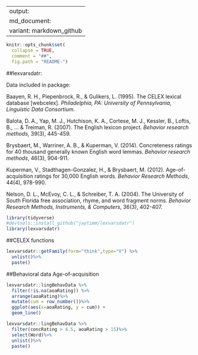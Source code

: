 
---
output:
  md_document:
    variant: markdown_github
---

```r
knitr::opts_chunk$set(
  collapse = TRUE,
  comment = "##",
  fig.path = "README-")
```

##lexvarsdatr: 

Data included in package:

Baayen, R. H., Piepenbrock, R., & Gulikers, L. (1995). The CELEX lexical database [webcelex]. *Philadelphia, PA: University of Pennsylvania, Linguistic Data Consortium*.

Balota, D. A., Yap, M. J., Hutchison, K. A., Cortese, M. J., Kessler, B., Loftis, B., ... & Treiman, R. (2007). The English lexicon project. *Behavior research methods*, 39(3), 445-459.

Brysbaert, M., Warriner, A. B., & Kuperman, V. (2014). Concreteness ratings for 40 thousand generally known English word lemmas. *Behavior research methods*, 46(3), 904-911.

Kuperman, V., Stadthagen-Gonzalez, H., & Brysbaert, M. (2012). Age-of-acquisition ratings for 30,000 English words. *Behavior Research Methods*, 44(4), 978-990.

Nelson, D. L., McEvoy, C. L., & Schreiber, T. A. (2004). The University of South Florida free association, rhyme, and word fragment norms. *Behavior Research Methods, Instruments, & Computers*, 36(3), 402-407.




```r
library(tidyverse)
#devtools::install_github("jaytimm/lexvarsdatr")
library(lexvarsdatr)
```


##CELEX functions
```r
lexvarsdatr::getFamily(form="think",type="V") %>%
  unlist()%>%
  paste()
```

##Behavioral data
Age-of-acquisition
```r
lexvarsdatr::lingBehavData %>%
  filter(!is.na(aoaRating)) %>%
  arrange(aoaRating)%>%
  mutate(cum = row_number())%>%
  ggplot(aes(x=aoaRating, y = cum)) +
  geom_line()
```


```r
lexvarsdatr::lingBehavData %>%
  filter(concRating > 4.5, aoaRating > 15)%>%
  select(Word)%>%
  unlist()%>%
  paste()
```


